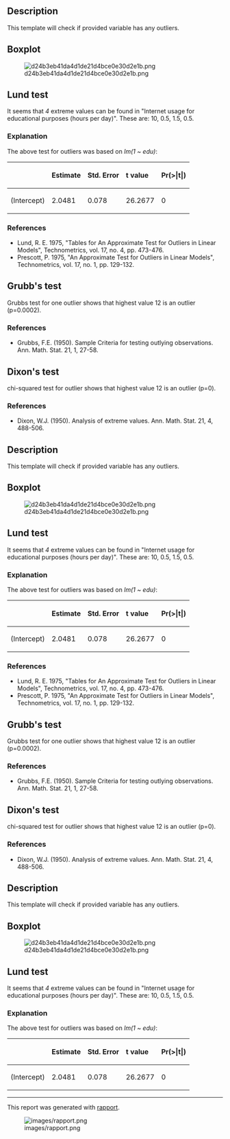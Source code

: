 == Description ==

This template will check if provided variable has any outliers.

== Boxplot ==

[[Image:d24b3eb41da4d1de21d4bce0e30d2e1b.png|frame|none]]

== Lund test ==

It seems that ''4'' extreme values can be found in &quot;Internet usage for educational purposes (hours per day)&quot;. These are: 10, 0.5, 1.5, 0.5.

=== Explanation ===

The above test for outliers was based on ''lm(1 ~ edu)'':

<table>
<thead>
<tr class="header">
<th align="left"></th>
<th align="left">'''Estimate'''</th>
<th align="left">'''Std. Error'''</th>
<th align="left">'''t value'''</th>
<th align="left">'''Pr(&gt;|t|)'''</th>
</tr>
</thead>
<tbody>
<tr class="odd">
<td align="left">(Intercept)</td>
<td align="left">2.0481</td>
<td align="left">0.078</td>
<td align="left">26.2677</td>
<td align="left">0</td>
</tr>
</tbody>
</table>

=== References ===

* Lund, R. E. 1975, &quot;Tables for An Approximate Test for Outliers in Linear Models&quot;, Technometrics, vol. 17, no. 4, pp. 473-476.
* Prescott, P. 1975, &quot;An Approximate Test for Outliers in Linear Models&quot;, Technometrics, vol. 17, no. 1, pp. 129-132.

== Grubb's test ==

Grubbs test for one outlier shows that highest value 12 is an outlier (p=0.0002).

=== References ===

* Grubbs, F.E. (1950). Sample Criteria for testing outlying observations. Ann. Math. Stat. 21, 1, 27-58.

== Dixon's test ==

chi-squared test for outlier shows that highest value 12 is an outlier (p=0).

=== References ===

* Dixon, W.J. (1950). Analysis of extreme values. Ann. Math. Stat. 21, 4, 488-506.

== Description ==

This template will check if provided variable has any outliers.

== Boxplot ==

[[Image:d24b3eb41da4d1de21d4bce0e30d2e1b.png|frame|none]]

== Lund test ==

It seems that ''4'' extreme values can be found in &quot;Internet usage for educational purposes (hours per day)&quot;. These are: 10, 0.5, 1.5, 0.5.

=== Explanation ===

The above test for outliers was based on ''lm(1 ~ edu)'':

<table>
<thead>
<tr class="header">
<th align="left"></th>
<th align="left">'''Estimate'''</th>
<th align="left">'''Std. Error'''</th>
<th align="left">'''t value'''</th>
<th align="left">'''Pr(&gt;|t|)'''</th>
</tr>
</thead>
<tbody>
<tr class="odd">
<td align="left">(Intercept)</td>
<td align="left">2.0481</td>
<td align="left">0.078</td>
<td align="left">26.2677</td>
<td align="left">0</td>
</tr>
</tbody>
</table>

=== References ===

* Lund, R. E. 1975, &quot;Tables for An Approximate Test for Outliers in Linear Models&quot;, Technometrics, vol. 17, no. 4, pp. 473-476.
* Prescott, P. 1975, &quot;An Approximate Test for Outliers in Linear Models&quot;, Technometrics, vol. 17, no. 1, pp. 129-132.

== Grubb's test ==

Grubbs test for one outlier shows that highest value 12 is an outlier (p=0.0002).

=== References ===

* Grubbs, F.E. (1950). Sample Criteria for testing outlying observations. Ann. Math. Stat. 21, 1, 27-58.

== Dixon's test ==

chi-squared test for outlier shows that highest value 12 is an outlier (p=0).

=== References ===

* Dixon, W.J. (1950). Analysis of extreme values. Ann. Math. Stat. 21, 4, 488-506.

== Description ==

This template will check if provided variable has any outliers.

== Boxplot ==

[[Image:d24b3eb41da4d1de21d4bce0e30d2e1b.png|frame|none]]

== Lund test ==

It seems that ''4'' extreme values can be found in &quot;Internet usage for educational purposes (hours per day)&quot;. These are: 10, 0.5, 1.5, 0.5.

=== Explanation ===

The above test for outliers was based on ''lm(1 ~ edu)'':

<table>
<thead>
<tr class="header">
<th align="left"></th>
<th align="left">'''Estimate'''</th>
<th align="left">'''Std. Error'''</th>
<th align="left">'''t value'''</th>
<th align="left">'''Pr(&gt;|t|)'''</th>
</tr>
</thead>
<tbody>
<tr class="odd">
<td align="left">(Intercept)</td>
<td align="left">2.0481</td>
<td align="left">0.078</td>
<td align="left">26.2677</td>
<td align="left">0</td>
</tr>
</tbody>
</table>


-----

This report was generated with [http://rapport-package.info/ rapport].

[[Image:images/rapport.png|frame|none]]
